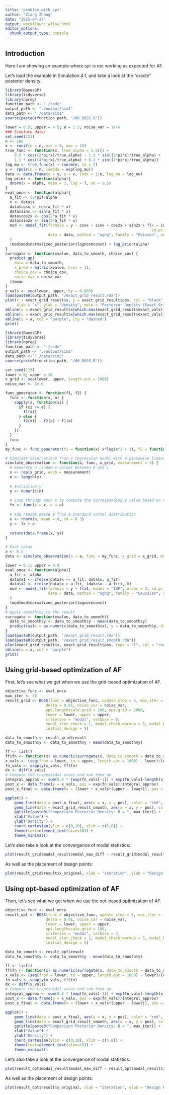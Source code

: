 ```yaml
---
title: "problem_with_opt"
author: "Ziang Zhang"
date: "2025-04-27"
output: workflowr::wflow_html
editor_options:
  chunk_output_type: console
---
```


## Introduction

Here I am showing an example where `opt` is not working as expected for AF. 

Let's load the example in Simulation 4.1, and take a look at the "oracle" posterior density. 

```r
library(BayesGP)
library(tidyverse)
library(npreg)
function_path <- "./code"
output_path <- "./output/sim1"
data_path <- "./data/sim1"
source(paste0(function_path, "/00_BOSS.R"))

lower = 0.5; upper = 4.5; a = 1.5; noise_var = 1e-6
### Simulate data:
set.seed(123)
n <- 100
x <- runif(n = n, min = 0, max = 10)
true_func <- function(x, true_alpha = 1.5){1 + 
    0.5 * cos((2*pi*x)/true_alpha) - 1.3 * sin((2*pi*x)/true_alpha) +
    1.1 * cos((4*pi*x)/true_alpha) + 0.3 * sin((4*pi*x)/true_alpha)}
log_mu <- true_func(x) + rnorm(n, sd = 2)
y <- rpois(n = n, lambda = exp(log_mu))
data <- data.frame(y = y, x = x, indx = 1:n, log_mu = log_mu)
log_prior <- function(alpha){
  dnorm(x = alpha, mean = 3, log = T, sd = 0.5)
}
eval_once <- function(alpha){
  a_fit <- (2*pi)/alpha
  x <- data$x
  data$cosx <- cos(a_fit * x)
  data$sinx <- sin(a_fit * x)
  data$cos2x <- cos(2*a_fit * x)
  data$sin2x <- sin(2*a_fit * x)
  mod <- model_fit(formula = y ~ cosx + sinx + cos2x + sin2x + f(x = indx, model = "IID", 
                                                                 sd.prior = list(param = 1)),
                   data = data, method = "aghq", family = "Poisson", aghq_k = 4
  )
  (mod$mod$normalized_posterior$lognormconst) + log_prior(alpha)
}
surrogate <- function(xvalue, data_to_smooth, choice_cov) {
  predict_gp(
    data = data_to_smooth,
    x_pred = matrix(xvalue, ncol = 1),
    choice_cov = choice_cov,
    noise_var = noise_var
  )$mean
}
x_vals <- seq(lower, upper, by = 0.005)
load(paste0(output_path, "/exact_grid_result.rda"))
plot(x = exact_grid_result$x, y = exact_grid_result$pos, col = "black", cex = 0.5, type = "l",
     xlab = "x", ylab = "density", main = "Posterior Density (Exact Grid)", lwd = 2)
abline(v = exact_grid_result$x[which.max(exact_grid_result$exact_vals)], col = "green", lty = "dashed")
abline(v = exact_grid_result$x[which.max(exact_grid_result$exact_vals)], col = "blue", lty = "dashed")
abline(v = a, col = "purple", lty = "dashed")
grid()
```


```r
library(BayesGP)
library(tidyverse)
library(npreg)
function_path <- "./code"
output_path <- "./output/sim2"
data_path <- "./data/sim2"
source(paste0(function_path, "/00_BOSS.R"))

set.seed(123)
lower = 0; upper = 10
x_grid <- seq(lower, upper, length.out = 1000)
noise_var <- 1e-6

func_generator <- function(f1, f2) {
  func <- function(x, a) {
    sapply(x, function(xi) {
      if (xi <= a) {
        f1(xi)
      } else {
        f2(xi) - f2(a) + f1(a)
      }
    })
  }
  func
}
my_func <- func_generator(f1 = function(x) x*log(x^2 + 1), f2 = function(x) 3.3*x)

# Simulate observations from a regression model with a piecewise linear function
simulate_observation <- function(a, func, x_grid, measurement = 3) {
  # Generate n random x values between 0 and 1
  x <- rep(x_grid, each = measurement)
  n <- length(x)
  
  # Initialize y
  y <- numeric(n)
  
  # Loop through each x to compute the corresponding y value based on the piecewise function
  fx <- func(x = x, a = a)
  
  # Add random noise e from a standard normal distribution
  e <- rnorm(n, mean = 0, sd = 0.3)
  y <- fx + e
  
  return(data.frame(x, y))
}

# Knot value
a <- 6.5
data <- simulate_observation(a = a, func = my_func, x_grid = x_grid, measurement = 1)

lower = 0.1; upper = 9.9
eval_once <- function(alpha){
  a_fit <- alpha
  data$x1 <- ifelse(data$x <= a_fit, data$x, a_fit)
  data$x2 <- ifelse(data$x > a_fit, (data$x - a_fit), 0)
  mod <- model_fit(formula = y ~ f(x1, model = "IWP", order = 2, sd.prior = list(param = 1, h = 1), initial_location = 0) + f(x2, model = "IWP", order = 2, sd.prior = list(param = 1, h = 1), initial_location = 0), 
                   data = data, method = "aghq", family = "Gaussian", aghq_k = 3
  )
  (mod$mod$normalized_posterior$lognormconst)
}
# Apply smoothing to the result
surrogate <- function(xvalue, data_to_smooth){
  data_to_smooth$y <- data_to_smooth$y - mean(data_to_smooth$y)
  predict(ss(x = as.numeric(data_to_smooth$x), y = data_to_smooth$y, df = length(unique(as.numeric(data_to_smooth$x))), m = 2, all.knots = TRUE), x = xvalue)$y
}
load(paste0(output_path, "/exact_grid_result.rda"))
load(paste0(output_path, "/exact_grid_result_smooth.rda"))
plot(exact_grid_result$x, exact_grid_result$pos, type = "l", col = "red", xlab = "x (0-10)", ylab = "density", main = "Posterior")
abline(v = a, col = "purple")
grid()
```



## Using grid-based optimization of AF

First, let's see what we get when we use the grid-based optimization of AF. 


```r
objective_func <- eval_once
max_iter <- 20
result_grid <- BOSS(func = objective_func, update_step = 5, max_iter = (max_iter-5),
                  delta = 0.01, noise_var = noise_var,
                  opt.lengthscale.grid = 100, opt.grid = 2000,
                  lower = lower, upper = upper,
                  criterion = "modal", verbose = 0,
                  modal_iter_check = 1, modal_check_warmup = 5, modal_k.nn = 5, modal_eps = 0,
                  initial_design = 5)

data_to_smooth <- result_grid$result
data_to_smooth$y <- data_to_smooth$y - mean(data_to_smooth$y)

ff <- list()
ff$fn <- function(x) as.numeric(surrogate(x, data_to_smooth = data_to_smooth))
x_vals <- (seq(from = lower, to = upper, length.out = 1000) - lower)/(upper - lower)
fn_vals <- sapply(x_vals, ff$fn)
dx <- diff(x_vals)
# Compute the trapezoidal areas and sum them up
integral_approx <- sum(0.5 * (exp(fn_vals[-1]) + exp(fn_vals[-length(x_vals)])) * dx)
post_x <- data.frame(y = x_vals, pos = exp(fn_vals)/integral_approx)
post_x_final <- data.frame(x = (lower + x_vals*(upper - lower)), pos = post_x$pos /(upper - lower))

ggplot() +
    geom_line(data = post_x_final, aes(x = x, y = pos), color = "red", size = 1) +
    geom_line(data = exact_grid_result_smooth, aes(x = x, y = pos), color = "black", size = 0.5, linetype = "dashed") +
    ggtitle(paste0("Comparison Posterior Density: B = ", max_iter)) +
    xlab("Value") +
    ylab("Density") +
    coord_cartesian(ylim = c(0,10), xlim = c(5,8)) + 
    theme(text=element_text(size=10)) +
    theme_minimal() 
```

Let's also take a look at the convergence of modal statistics:

```r
plot(result_grid$modal_result$modal_max_diff ~ result_grid$modal_result$i, xlab = "Iteration", ylab = "Modal Statistics", main = "Convergence of Modal Statistics")
```

As well as the placement of design points:

```r
plot(result_grid$result$x_original, xlab = "iteration", ylab = "Design Points", ylim = c(lower,upper))
```



## Using opt-based optimization of AF

Then, let's see what we get when we use the opt-based optimization of AF. 

```r
objective_func <- eval_once
result_opt <- BOSS(func = objective_func, update_step = 5, max_iter = (max_iter-5),
                  delta = 0.01, noise_var = noise_var,
                  lower = lower, upper = upper,
                  opt.lengthscale.grid = 100, 
                  criterion = "modal", verbose = 3,
                  modal_iter_check = 1, modal_check_warmup = 5, modal_k.nn = 5, modal_eps = 0,
                  initial_design = 5)

data_to_smooth <- result_opt$result
data_to_smooth$y <- data_to_smooth$y - mean(data_to_smooth$y)

ff <- list()
ff$fn <- function(x) as.numeric(surrogate(x, data_to_smooth = data_to_smooth))
x_vals <- (seq(from = lower, to = upper, length.out = 1000) - lower)/(upper - lower)
fn_vals <- sapply(x_vals, ff$fn)
dx <- diff(x_vals)
# Compute the trapezoidal areas and sum them up
integral_approx <- sum(0.5 * (exp(fn_vals[-1]) + exp(fn_vals[-length(x_vals)])) * dx)
post_x <- data.frame(y = x_vals, pos = exp(fn_vals)/integral_approx)
post_x_final <- data.frame(x = (lower + x_vals*(upper - lower)), pos = post_x$pos /(upper - lower))

ggplot() +
    geom_line(data = post_x_final, aes(x = x, y = pos), color = "red", size = 1) +
    geom_line(data = exact_grid_result_smooth, aes(x = x, y = pos), color = "black", size = 0.5, linetype = "dashed") +
    ggtitle(paste0("Comparison Posterior Density: B = ", max_iter)) +
    xlab("Value") +
    ylab("Density") +
    coord_cartesian(ylim = c(0,10), xlim = c(5,8)) + 
    theme(text=element_text(size=10)) +
    theme_minimal() 
```


Let's also take a look at the convergence of modal statistics:

```r
plot(result_opt$modal_result$modal_max_diff ~ result_opt$modal_result$i, xlab = "Iteration", ylab = "Modal Statistics", main = "Convergence of Modal Statistics")
```

As well as the placement of design points:

```r
plot(result_opt$result$x_original, xlab = "iteration", ylab = "Design Points", ylim = c(lower,upper))
```
